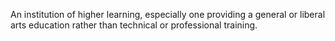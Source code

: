 An institution of higher learning, especially one providing a general or liberal arts education
rather than technical or professional training.
